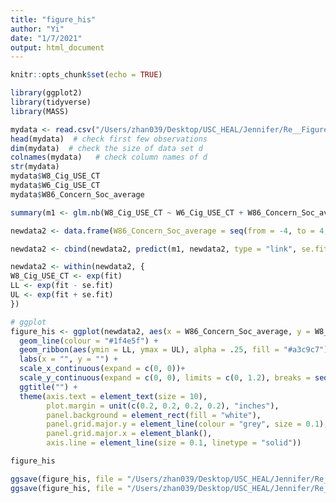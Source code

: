 ```yaml
---
title: "figure_his"
author: "Yi"
date: "1/7/2021"
output: html_document
---
```


```r
knitr::opts_chunk$set(echo = TRUE)
```

```r
library(ggplot2)
library(tidyverse)
library(MASS)
```

```r
mydata <- read.csv("/Users/zhan039/Desktop/USC_HEAL/Jennifer/Re__Figure_2/Social Concern study_5_his.csv", stringsAsFactors = FALSE)
head(mydata)  # check first few observations
dim(mydata)  # check the size of data set d
colnames(mydata)   # check column names of d
str(mydata)
mydata$W8_Cig_USE_CT
mydata$W6_Cig_USE_CT
mydata$W86_Concern_Soc_average
```

```r
summary(m1 <- glm.nb(W8_Cig_USE_CT ~ W6_Cig_USE_CT + W86_Concern_Soc_average, data = mydata))
```

```r
newdata2 <- data.frame(W86_Concern_Soc_average = seq(from = -4, to = 4, length.out = 100), W6_Cig_USE_CT = mean(mydata$W6_Cig_USE_CT, na.rm=T))

newdata2 <- cbind(newdata2, predict(m1, newdata2, type = "link", se.fit=TRUE))

newdata2 <- within(newdata2, {
W8_Cig_USE_CT <- exp(fit)
LL <- exp(fit - se.fit) 
UL <- exp(fit + se.fit) 
})
```

```r
# ggplot
figure_his <- ggplot(newdata2, aes(x = W86_Concern_Soc_average, y = W8_Cig_USE_CT)) +
  geom_line(colour = "#1f4e5f") +
  geom_ribbon(aes(ymin = LL, ymax = UL), alpha = .25, fill = "#a3c9c7") +
  labs(x = "", y = "") +
  scale_x_continuous(expand = c(0, 0))+
  scale_y_continuous(expand = c(0, 0), limits = c(0, 1.2), breaks = seq(0, 1.2, by = 0.4)) +
  ggtitle("") +
  theme(axis.text = element_text(size = 10),
        plot.margin = unit(c(0.2, 0.2, 0.2, 0.2), "inches"),
        panel.background = element_rect(fill = "white"),
        panel.grid.major.y = element_line(colour = "grey", size = 0.1),
        panel.grid.major.x = element_blank(),
        axis.line = element_line(size = 0.1, linetype = "solid"))

figure_his

```

```r
ggsave(figure_his, file = "/Users/zhan039/Desktop/USC_HEAL/Jennifer/Re__Figure_2/YZ/figure_his.pdf")
ggsave(figure_his, file = "/Users/zhan039/Desktop/USC_HEAL/Jennifer/Re__Figure_2/YZ/figure_his.png")

```

